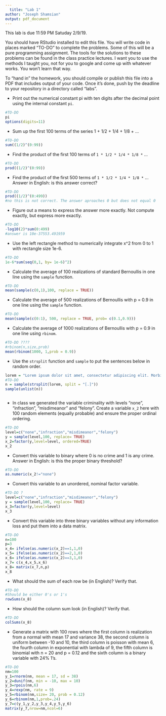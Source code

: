 ```yaml
---
  title: "Lab 1"
author: "Joseph Shamsian"
output: pdf_document
---
```

  
  This lab is due 11:59 PM Satuday 2/9/19. 

You should have RStudio installed to edit this file. You will write code in places marked "TO-DO" to complete the problems. Some of this will be a pure programming assignment. The tools for the solutions to these problems can be found in the class practice lectures. I want you to use the methods I taught you, not for you to google and come up with whatever works. You won't learn that way.

To "hand in" the homework, you should compile or publish this file into a PDF that includes output of your code. Once it's done, push by the deadline to your repository in a directory called "labs".

* Print out the numerical constant pi with ten digits after the decimal point using the internal constant `pi`.

```r
#TO-DO
pi
options(digits=11)
```

* Sum up the first 100 terms of the series 1 + 1/2 + 1/4 + 1/8 + ...

```r
#TO-DO
sum((1/2)^(0:99))
```

* Find the product of the first 100 terms of `1 * 1/2 * 1/4 * 1/8 *` ...

```r
#TO-DO
prod((1/2)^(0:99))
```


* Find the product of the first 500 terms of `1 * 1/2 * 1/4 * 1/8 *` ... Answer in English: is this answer correct? 
  
```r
#TO-DO
prod((1/2)^(0:499))
#no this is not correct. The answer aproaches 0 but does not equal 0
```

* Figure out a means to express the answer more exactly. Not compute exactly, but express more exactly.

```r
#TO-DO
-log10(2)*sum(0:499)
#answer is 10e-37553.491959
```


* Use the left rectangle method to numerically integrate x^2 from 0 to 1 with rectangle size 1e-6.

```r
#TO-DO
1e-6*sum(seq(0,1, by= 1e-6)^2)
```


* Calculate the average of 100 realizations of standard Bernoullis in one line using the `sample` function.

```r
#TO-DO
mean(sample(c(0,1),100, replace = TRUE))

```


* Calculate the average of 500 realizations of Bernoullis with p = 0.9 in one line using the `sample` function.

```r
#TO-DO 
mean(sample(c(0:1), 500, replace = TRUE, prob= c(0.1,0.9)))
```


* Calculate the average of 1000 realizations of Bernoullis with p = 0.9 in one line using `rbinom`.

```r
#TO-DO ????
#rbinom(n,size,prob)
mean(rbinom(1000, 1,prob = 0.9))
```

* Use the `strsplit` function and `sample` to put the sentences below in random order.

```r
lorem = "Lorem ipsum dolor sit amet, consectetur adipiscing elit. Morbi posuere varius volutpat. Morbi faucibus ligula id massa ultricies viverra. Donec vehicula sagittis nisi non semper. Donec at tempor erat. Integer dapibus mi lectus, eu posuere arcu ultricies in. Cras suscipit id nibh lacinia elementum. Curabitur est augue, congue eget quam in, scelerisque semper magna. Aenean nulla ante, iaculis sed vehicula ac, finibus vel arcu. Mauris at sodales augue. "
#TO-DO
n = sample(strsplit(lorem, split = "[.]"))
sample(unlist(n))



```

* In class we generated the variable criminality with levels "none", "infraction", "misdimeanor" and "felony". Create a variable `x_2` here with 100 random elements (equally probable) and ensure the proper ordinal ordering.

```r
#TO-DO
level=c("none","infraction","misdimeanor","felony")
y = sample(level,100, replace= TRUE)
x_2=factor(y,level=level, ordered=TRUE)
x_2

```

* Convert this variable to binary where 0 is no crime and 1 is any crime. Answer in English: is this the proper binary threshold?
  
```r
#TO-DO
as.numeric(x_2!="none")

```

* Convert this variable to an unordered, nominal factor variable.

```r
#TO-DO ?
level=c("none","infraction","misdimeanor","felony")
y = sample(level,100, replace= TRUE)
x_3=factor(y,level=level)
x_3

```

* Convert this variable into three binary variables without any information loss and put them into a data matrix.

```r
#TO-DO
n=100
p=3
x_4= ifelse(as.numeric(x_2)==1,1,0)
x_5= ifelse(as.numeric(x_2)==2,1,0)
x_6= ifelse(as.numeric(x_2)==3,1,0)
x_7= c(x_4,x_5,x_6)
x_8= matrix(x_7,n,p)
x_8
```

* What should the sum of each row be (in English)? Verify that. 


```r
#TO-DO
#Should be either 0's or 1's 
rowSums(x_8)

```

* How should the column sum look (in English)? Verify that.


```r
#TO-DO
colSums(x_8)
```

* Generate a matrix with 100 rows where the first column is realization from a normal with mean 17 and variance 38, the second column is uniform between -10 and 10, the third column is poisson with mean 6, the fourth column in exponential with lambda of 9, the fifth column is binomial with n = 20 and p = 0.12 and the sixth column is a binary variable with 24% 1's.


```r
#TO-DO
nm=100
y_1=rnorm(nm, mean = 17, sd = 38)
y_2=dunif(nm, min = -10, max = 10)
y_3=rpois(nm,6)
y_4=rexp(nm, rate = 9)
y_5=rbinom(nm,size= 20, prob = 0.12)
y_6=rbinom(nm,1,prob=.24)
y_7=c(y_1,y_2,y_3,y_4,y_5,y_6)
matrix(y_7,nrow=nm,ncol=6)

```








